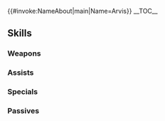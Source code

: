 {{#invoke:NameAbout|main|Name=Arvis}}{{HeroPage Tabs}}
{{Hero Infobox
|Name=Arvis
|Title=Emperor of Flame 
|Origin=Fire Emblem: Genealogy of the Holy War
|Gender=Male
|GrowthModifier= None
|WeaponType=Red Tome
|MoveType=Infantry
|actorEN=Xander Mobus 
|actorJP=速水奨
|artist=悌太
|additionDate=October 16, 2017
|releaseDate=October 18, 2017
|TagID=アルヴィス
|InternalID=182
|Properties=ghb,limited
|cv1=3
|cv2=300100
|description=Duke of Velthomer, and descendant of the crusader Fjalar and Maera of the imperial family. Appears in Fire Emblem: Genealogy of the Holy War.
}}
__TOC__
{{Stats Page|Hero=Arvis: Emperor of Flame
|Lv1HP=18|Lv1ATK=8|Lv1SPD=7|Lv1DEF=4|Lv1RES=7
|GRHP=35|GRATK=60|GRSPD=55|GRDEF=30|GRRES=60
}}
==Skills==
===Weapons===
{{Weapons Table
|weapon1=Fire
|weapon1Default=1
|weapon1Unlock=1
|weapon2=Elfire
|weapon2Default=3
|weapon2Unlock=2
|weapon3=Bolganone
|weapon3Default=4
|weapon3Unlock=3
|weapon4=Valflame
|weapon4Default=5
|weapon4Unlock=5
}}
===Assists===
{{Assists Table}}
===Specials===
{{Specials Table
|special1=Rising Flame
|special1Default=4
|special1Unlock=3
|special2=Growing Flame
|special2Default=
|special2Unlock=4
}}
===Passives===
{{Passives Table
|passiveB1=Recover Ring
|passiveB1Unlock=5
|passiveC1=Def Ploy 1
|passiveC2=Def Ploy 2
|passiveC3=Def Ploy 3
|passiveC1Unlock=1
|passiveC2Unlock=2
|passiveC3Unlock=4
}}
{{Heroes Navbox}}